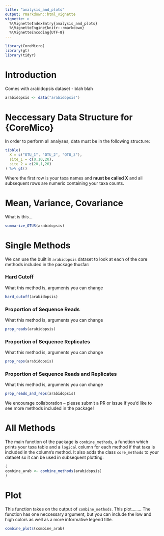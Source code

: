 ```yaml
---
title: "analysis_and_plots"
output: rmarkdown::html_vignette
vignette: >
  %\VignetteIndexEntry{analysis_and_plots}
  %\VignetteEngine{knitr::rmarkdown}
  %\VignetteEncoding{UTF-8}
---
```


```r
library(CoreMicro)
library(gt)
library(tidyr)
```

# Introduction

Comes with arabidopsis dataset - blah blah

```r
arabidopsis <- data("arabidopsis")
```

# Neccessary Data Structure for {CoreMico}

In order to perform all analyses, data must be in the following structure:

```r
tibble(
  X = c("OTU_1", "OTU_2", "OTU_3"),
  site_1 = c(0,10,20),
  site_2 = c(20,1,20)
) %>% gt()
```

Where the first row is your taxa names and **must be called X** and all subsequent rows are numeric containing your taxa counts.

# Mean, Variance, Covariance

What is this... 

```r
summarize_OTUS(arabidopsis)
```

# Single Methods

We can use the built in `arabidopsis` dataset to look at each of the core methods included in the package thusfar:

### Hard Cutoff

What this method is, arguments you can change 

```r
hard_cutoff(arabidopsis)
```

### Proportion of Sequence Reads 

What this method is, arguments you can change 

```r
prop_reads(arabidopsis)
```

### Proportion of Sequence Replicates

What this method is, arguments you can change 

```r
prop_reps(arabidopsis)
```

### Proportion of Sequence Reads and Replicates

What this method is, arguments you can change 

```r
prop_reads_and_reps(arabidopsis)
```

We encourage collaboration -- please submit a PR or issue if you'd like to see more methods included in the package!

# All Methods

The main function of the package is `combine_methods`, a function which prints your taxa table and a `logical` column for each method if that taxa is included in the column's method. It also adds the class `core_methods` to your dataset so it can be used in subsequent plotting:

```r
(
combine_arab <- combine_methods(arabidopsis)
)
```


# Plot

This function takes on the output of `combine_methods`. This plot........ The function has one neccessary argument, but you can include the low and high colors as well as a more informative legend title. 

```r
combine_plots(combine_arab)
```
